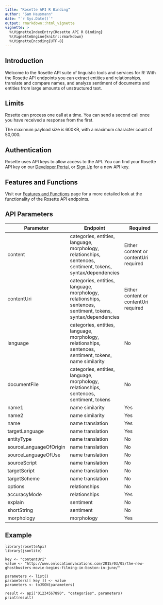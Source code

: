 ```yaml
---
title: "Rosette API R Binding"
author: "Sam Hausmann"
date: "`r Sys.Date()`"
output: rmarkdown::html_vignette
vignette: >
  %\VignetteIndexEntry{Rosette API R Binding}
  %\VignetteEngine{knitr::rmarkdown}
  %\VignetteEncoding{UTF-8}
---
```



## Introduction

Welcome to the Rosette API suite of linguistic tools and services for R! With the Rosette API endpoints you can extract entities and relationships, translate and compare names, and analyze sentiment of documents and entities from large amounts of unstructured text.

## Limits

Rosette can process one call at a time. You can send a second call once you have received a response from the first.

The maximum payload size is 600KB, with a maximum character count of 50,000.

## Authentication
Rosette uses API keys to allow access to the API. You can find your Rosette API key on our [Developer Portal](https://developer.rosette.com/login), or [Sign Up](https://developer.rosette.com/signup) for a new API key.

## Features and Functions

Visit our [Features and Functions](https://developer.rosette.com/features-and-functions#introduction) page for a more detailed look at the functionality of the Rosette API endpoints.

## API Parameters
| Parameter                     | Endpoint                                            | Required
| -------------                 |-------------                                        |------------- 
| content                    | categories, entities, language, morphology, relationships, sentences, sentiment, tokens, syntax/dependencies            | Either content or contentUri required |
| contentUri                      | categories, entities, language, morphology, relationships, sentences, sentiment, tokens, syntax/dependencies      | Either content or contentUri required |
| language                          | categories, entities, language, morphology, relationships, sentences, sentiment, tokens, name similarity                    | No |
| documentFile                      | categories, entities, language, morphology, relationships, sentences, sentiment, tokens                  | No |
| name1                 | name similarity               | Yes |
| name2               | name similarity| Yes |
| name    | name translation     | Yes |
| targetLanguage           | name translation           | Yes |
| entityType                 | name translation         | No |
| sourceLanguageOfOrigin        | name translation | No |
| sourceLanguageOfUse                         | name translation       | No |
| sourceScript                     | name translation               | No |
| targetScript                     | name translation                    | No |
| targetScheme                        | name translation          | No |
| options              | relationships        | No |
| accuracyMode              | relationships        | Yes |
| explain              | sentiment        | No |
| shortString              | sentiment        | No |
| morphology             | morphology        | Yes |

## Example

```
library(rosetteApi)
library(jsonlite)

key <- "contentUri"
value <- "http://www.onlocationvacations.com/2015/03/05/the-new-ghostbusters-movie-begins-filming-in-boston-in-june/"

parameters <- list()
parameters[[ key ]] <- value
parameters <- toJSON(parameters)

result <- api("01234567890", "categories", parameters)
print(result)
```
